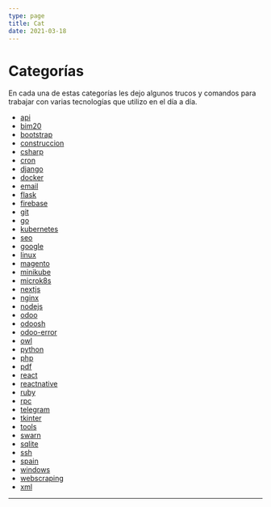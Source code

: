 ```yaml
---
type: page
title: Cat
date: 2021-03-18
---
```

# Categorías

En cada una de estas categorías les dejo algunos trucos y comandos para trabajar con varias tecnologías que utilizo en el día a día.

- [api](/tags/api)
- [bim20](/tags/bim20)
- [bootstrap](/tags/bootstrap)
- [construccion](/tags/construccion)
- [csharp](/tags/csharp)
- [cron](/tags/cron)
- [django](/tags/django)
- [docker](/tags/docker)
- [email](/tags/email)
- [flask](/tags/flask)
- [firebase](/tags/firebase)
- [git](/tags/git)
- [go](/tags/go)
- [kubernetes](/tags/kubernetes)
- [seo](/tags/seo)
- [google](/tags/google)
- [linux](/tags/linux)
- [magento](/tags/magento)
- [minikube](/tags/minikube)
- [microk8s](/tags/microk8s)
- [nextjs](/tags/nextjs)
- [nginx](/tags/nginx)
- [nodejs](/tags/nodejs)
- [odoo](/tags/odoo)
- [odoosh](/tags/odoosh)
- [odoo-error](/tags/odoo-error)
- [owl](/tags/owl)
- [python](/tags/python)
- [php](/tags/php)
- [pdf](/tags/pdf)
- [react](/tags/react)
- [reactnative](/tags/reactnative)
- [ruby](/tags/ruby)
- [rpc](/tags/rpc)
- [telegram](/tags/telegram)
- [tkinter](/tags/tkinter)
- [tools](/tags/tools)
- [swarn](/tags/swarn)
- [sqlite](/tags/sqlite)
- [ssh](/tags/ssh)
- [spain](/tags/spain)
- [windows](/tags/windows)
- [webscraping](/tags/webscraping)
- [xml](/tags/xml)
---
